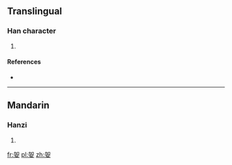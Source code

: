 ==Translingual==

===Han character===
{{Han char|rn=38|rad=女|as=05|sn=8|four=|canj=大口女 (KRV)}}

# {{defn|Han|sort=女05}}

====References====
* {{Han ref|kx=0257.400|dkj=06148|dj=0523.070|hdz=21041.080|uh=59BF|ud=22975}}

----

==Mandarin==

===Hanzi===
{{cmn-hanzi|pin=[[ē]] ([[e1]])|wg=o<sup>1</sup>}}

# {{defn|lang=cmn|sort=女05}}

[[fr:妿]]
[[pl:妿]]
[[zh:妿]]